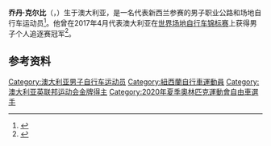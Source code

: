 '''乔丹·克尔比'''（{{lang-en|Jordan Kerby}}，{{bd|1992年|8月15日||}}）生于澳大利亚，是一名代表新西兰参赛的男子职业公路和场地自行车运动员<ref>{{cite news|url=https://www.newshub.co.nz/home/sport/2019/01/cycling-former-world-champion-jordan-kerby-welcomed-into-new-zealand-setup-after-leaving-australia.html|title=Cycling: Former world champ Jordan Kerby welcomed to NZ team after leaving Australia|first=Henry|last=Rounce|date=2019-01-17|accessdate=2020-08-16|work=Newshub|archiveurl=https://web.archive.org/web/20190426195336/https://www.newshub.co.nz/home/sport/2019/01/cycling-former-world-champion-jordan-kerby-welcomed-into-new-zealand-setup-after-leaving-australia.html|archivedate=2019-04-26|dead-url=no}}</ref>。他曾在2017年4月代表澳大利亚在[[2017年世界场地自行车锦标赛|世界场地自行车锦标赛]]上获得男子个人追逐赛冠军<ref>{{cite web|url=http://tissottiming.com/File/00030E0002010301FFFFFFFFFFFFFF02|title=Men's individual pursuit results|work=Tissot Timing|date=|accessdate=2020-09-22|archiveurl=https://web.archive.org/web/20170427102321/http://tissottiming.com/File/00030E0002010301FFFFFFFFFFFFFF02|archivedate=2017-04-27|dead-url=no}}</ref>。

==参考资料==
{{reflist}}
{{Authority control}}
{{Oceania-sport-bio-stub}}
{{DEFAULTSORT:Kerby, Jordan}}
[[Category:澳大利亚男子自行车运动员|Category:澳大利亚男子自行车运动员]]
[[Category:紐西蘭自行車運動員|Category:紐西蘭自行車運動員]]
[[Category:澳大利亚英联邦运动会金牌得主|Category:澳大利亚英联邦运动会金牌得主]]
[[Category:2020年夏季奧林匹克運動會自由車選手|Category:2020年夏季奧林匹克運動會自由車選手]]